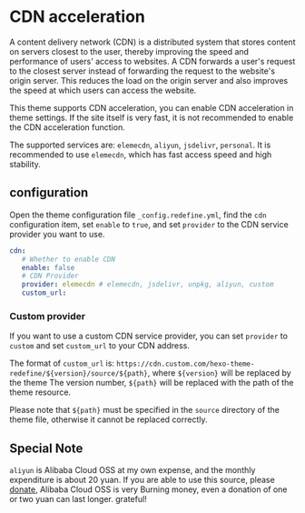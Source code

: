# CDN acceleration

A content delivery network (CDN) is a distributed system that stores content on servers closest to the user, thereby improving the speed and performance of users' access to websites. A CDN forwards a user's request to the closest server instead of forwarding the request to the website's origin server. This reduces the load on the origin server and also improves the speed at which users can access the website.

This theme supports CDN acceleration, you can enable CDN acceleration in theme settings. If the site itself is very fast, it is not recommended to enable the CDN acceleration function.

The supported services are: `elemecdn`, `aliyun`, `jsdelivr`, `personal`. It is recommended to use `elemecdn`, which has fast access speed and high stability.

## configuration

Open the theme configuration file `_config.redefine.yml`, find the `cdn` configuration item, set `enable` to `true`, and set `provider` to the CDN service provider you want to use.

```yaml filename="_config.redefine.yml"
cdn:
   # Whether to enable CDN
   enable: false
   # CDN Provider
   provider: elemecdn # elemecdn, jsdelivr, unpkg, aliyun, custom
   custom_url:
```

### Custom provider

If you want to use a custom CDN service provider, you can set `provider` to `custom` and set `custom_url` to your CDN address.

The format of `custom_url` is: `https://cdn.custom.com/hexo-theme-redefine/${version}/source/${path}`, where `${version}` will be replaced by the theme The version number, `${path}` will be replaced with the path of the theme resource.

Please note that `${path}` must be specified in the `source` directory of the theme file, otherwise it cannot be replaced correctly.

## Special Note

`aliyun` is Alibaba Cloud OSS at my own expense, and the monthly expenditure is about 20 yuan. If you are able to use this source, please [donate](https://donate.ohevan.com), Alibaba Cloud OSS is very Burning money, even a donation of one or two yuan can last longer. grateful!